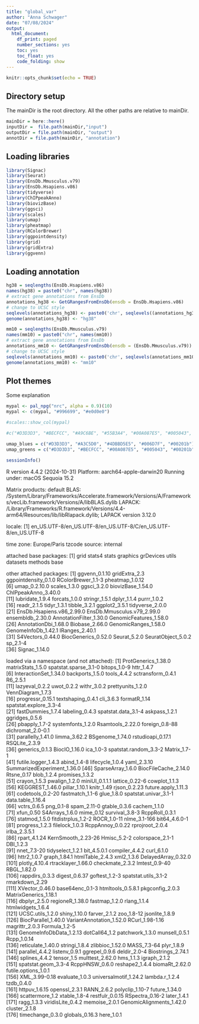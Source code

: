 ```yaml
---
title: "global_var"
author: "Anna Schwager"
date: "07/08/2024"
output:
  html_document:
    df_print: paged
    number_sections: yes
    toc: yes
    toc_float: yes
    code_folding: show
---
```


```r
knitr::opts_chunk$set(echo = TRUE)
```

## Directory setup
The mainDir is the root directory. All the other paths are relative to mainDir.
```r
mainDir = here::here()
inputDir =  file.path(mainDir,"input") 
outputDir = file.path(mainDir, "output")
annotDir = file.path(mainDir, "annotation")

```
                                                                                               
## Loading libraries      

```r

library(Signac)
library(Seurat)
library(EnsDb.Mmusculus.v79)
library(EnsDb.Hsapiens.v86)
library(tidyverse)
library(ChIPpeakAnno)
library(biovizBase)
library(ggsci)
library(scales)
library(umap)
library(pheatmap)
library(RColorBrewer)
library(ggpointdensity)
library(grid)
library(gridExtra)
library(ggvenn)

```

## Loading annotation
```r
hg38 = seqlengths(EnsDb.Hsapiens.v86)
names(hg38) = paste0("chr", names(hg38))
# extract gene annotations from EnsDb
annotations_hg38 <- GetGRangesFromEnsDb(ensdb = EnsDb.Hsapiens.v86)
# change to UCSC style
seqlevels(annotations_hg38) <- paste0('chr', seqlevels((annotations_hg38)))
genome(annotations_hg38) <- "hg38"

mm10 = seqlengths(EnsDb.Mmusculus.v79)
names(mm10) = paste0("chr", names(mm10))
# extract gene annotations from EnsDb
annotations_mm10 <- GetGRangesFromEnsDb(ensdb = (EnsDb.Mmusculus.v79))
# change to UCSC style 
seqlevels(annotations_mm10) <- paste0('chr', seqlevels(annotations_mm10))
genome(annotations_mm10) <- "mm10"

```

## Plot themes
Some explanation 
```r
mypal <- pal_npg("nrc", alpha = 0.9)(10)
mypal <- c(mypal, "#996699", "#e0d0e0")

#scales::show_col(mypal)

#c("#D3D3D3", "#BECFCC", "#A9C6BE", "#55B3A4", "#00A087E5", "#005043", "#00201b")

umap_blues = c("#D3D3D3", "#A3C5D0", "#4DBBD5E5", "#006D7F", "#00201b")
umap_greens = c("#D3D3D3", "#BECFCC", "#00A087E5", "#005043", "#00201b")

```

```r
sessionInfo()
```

R version 4.4.2 (2024-10-31)
Platform: aarch64-apple-darwin20
Running under: macOS Sequoia 15.2

Matrix products: default
BLAS:   /System/Library/Frameworks/Accelerate.framework/Versions/A/Frameworks/vecLib.framework/Versions/A/libBLAS.dylib 
LAPACK: /Library/Frameworks/R.framework/Versions/4.4-arm64/Resources/lib/libRlapack.dylib;  LAPACK version 3.12.0

locale:
[1] en_US.UTF-8/en_US.UTF-8/en_US.UTF-8/C/en_US.UTF-8/en_US.UTF-8

time zone: Europe/Paris
tzcode source: internal

attached base packages:
[1] grid      stats4    stats     graphics  grDevices utils     datasets  methods   base     

other attached packages:
 [1] ggvenn_0.1.10              gridExtra_2.3              ggpointdensity_0.1.0       RColorBrewer_1.1-3         pheatmap_1.0.12           
 [6] umap_0.2.10.0              scales_1.3.0               ggsci_3.2.0                biovizBase_1.54.0          ChIPpeakAnno_3.40.0       
[11] lubridate_1.9.4            forcats_1.0.0              stringr_1.5.1              dplyr_1.1.4                purrr_1.0.2               
[16] readr_2.1.5                tidyr_1.3.1                tibble_3.2.1               ggplot2_3.5.1              tidyverse_2.0.0           
[21] EnsDb.Hsapiens.v86_2.99.0  EnsDb.Mmusculus.v79_2.99.0 ensembldb_2.30.0           AnnotationFilter_1.30.0    GenomicFeatures_1.58.0    
[26] AnnotationDbi_1.68.0       Biobase_2.66.0             GenomicRanges_1.58.0       GenomeInfoDb_1.42.1        IRanges_2.40.1            
[31] S4Vectors_0.44.0           BiocGenerics_0.52.0        Seurat_5.2.0               SeuratObject_5.0.2         sp_2.1-4                  
[36] Signac_1.14.0             

loaded via a namespace (and not attached):
  [1] ProtGenerics_1.38.0         matrixStats_1.5.0           spatstat.sparse_3.1-0       bitops_1.0-9                httr_1.4.7                 
  [6] InteractionSet_1.34.0       backports_1.5.0             tools_4.4.2                 sctransform_0.4.1           R6_2.5.1                   
 [11] lazyeval_0.2.2              uwot_0.2.2                  withr_3.0.2                 prettyunits_1.2.0           VennDiagram_1.7.3          
 [16] progressr_0.15.1            textshaping_0.4.1           cli_3.6.3                   formatR_1.14                spatstat.explore_3.3-4     
 [21] fastDummies_1.7.4           labeling_0.4.3              spatstat.data_3.1-4         askpass_1.2.1               ggridges_0.5.6             
 [26] pbapply_1.7-2               systemfonts_1.2.0           Rsamtools_2.22.0            foreign_0.8-88              dichromat_2.0-0.1          
 [31] parallelly_1.41.0           limma_3.62.2                BSgenome_1.74.0             rstudioapi_0.17.1           RSQLite_2.3.9              
 [36] generics_0.1.3              BiocIO_1.16.0               ica_1.0-3                   spatstat.random_3.3-2       Matrix_1.7-1               
 [41] futile.logger_1.4.3         abind_1.4-8                 lifecycle_1.0.4             yaml_2.3.10                 SummarizedExperiment_1.36.0
 [46] SparseArray_1.6.0           BiocFileCache_2.14.0        Rtsne_0.17                  blob_1.2.4                  promises_1.3.2             
 [51] crayon_1.5.3                pwalign_1.2.0               miniUI_0.1.1.1              lattice_0.22-6              cowplot_1.1.3              
 [56] KEGGREST_1.46.0             pillar_1.10.1               knitr_1.49                  rjson_0.2.23                future.apply_1.11.3        
 [61] codetools_0.2-20            fastmatch_1.1-6             glue_1.8.0                  spatstat.univar_3.1-1       data.table_1.16.4          
 [66] vctrs_0.6.5                 png_0.1-8                   spam_2.11-0                 gtable_0.3.6                cachem_1.1.0               
 [71] xfun_0.50                   S4Arrays_1.6.0              mime_0.12                   survival_3.8-3              RcppRoll_0.3.1             
 [76] statmod_1.5.0               fitdistrplus_1.2-2          ROCR_1.0-11                 nlme_3.1-166                bit64_4.6.0-1              
 [81] progress_1.2.3              filelock_1.0.3              RcppAnnoy_0.0.22            rprojroot_2.0.4             irlba_2.3.5.1              
 [86] rpart_4.1.24                KernSmooth_2.23-26          Hmisc_5.2-2                 colorspace_2.1-1            DBI_1.2.3                  
 [91] nnet_7.3-20                 tidyselect_1.2.1            bit_4.5.0.1                 compiler_4.4.2              curl_6.1.0                 
 [96] httr2_1.0.7                 graph_1.84.1                htmlTable_2.4.3             xml2_1.3.6                  DelayedArray_0.32.0        
[101] plotly_4.10.4               rtracklayer_1.66.0          checkmate_2.3.2             lmtest_0.9-40               RBGL_1.82.0                
[106] rappdirs_0.3.3              digest_0.6.37               goftest_1.2-3               spatstat.utils_3.1-2        rmarkdown_2.29             
[111] XVector_0.46.0              base64enc_0.1-3             htmltools_0.5.8.1           pkgconfig_2.0.3             MatrixGenerics_1.18.1      
[116] dbplyr_2.5.0                regioneR_1.38.0             fastmap_1.2.0               rlang_1.1.4                 htmlwidgets_1.6.4          
[121] UCSC.utils_1.2.0            shiny_1.10.0                farver_2.1.2                zoo_1.8-12                  jsonlite_1.8.9             
[126] BiocParallel_1.40.0         VariantAnnotation_1.52.0    RCurl_1.98-1.16             magrittr_2.0.3              Formula_1.2-5              
[131] GenomeInfoDbData_1.2.13     dotCall64_1.2               patchwork_1.3.0             munsell_0.5.1               Rcpp_1.0.14                
[136] reticulate_1.40.0           stringi_1.8.4               zlibbioc_1.52.0             MASS_7.3-64                 plyr_1.8.9                 
[141] parallel_4.4.2              listenv_0.9.1               ggrepel_0.9.6               deldir_2.0-4                Biostrings_2.74.1          
[146] splines_4.4.2               tensor_1.5                  multtest_2.62.0             hms_1.1.3                   igraph_2.1.2               
[151] spatstat.geom_3.3-4         RcppHNSW_0.6.0              reshape2_1.4.4              biomaRt_2.62.0              futile.options_1.0.1       
[156] XML_3.99-0.18               evaluate_1.0.3              universalmotif_1.24.2       lambda.r_1.2.4              tzdb_0.4.0                 
[161] httpuv_1.6.15               openssl_2.3.1               RANN_2.6.2                  polyclip_1.10-7             future_1.34.0              
[166] scattermore_1.2             xtable_1.8-4                restfulr_0.0.15             RSpectra_0.16-2             later_1.4.1                
[171] ragg_1.3.3                  viridisLite_0.4.2           memoise_2.0.1               GenomicAlignments_1.42.0    cluster_2.1.8              
[176] timechange_0.3.0            globals_0.16.3              here_1.0.1 

